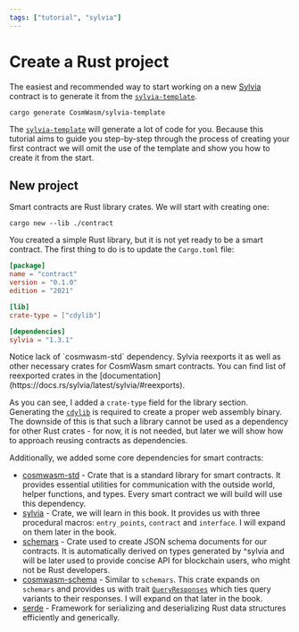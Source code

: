 ```yaml
---
tags: ["tutorial", "sylvia"]
---
```



# Create a Rust project

The easiest and recommended way to start working on a new [Sylvia](https://crates.io/crates/sylvia)
contract is to generate it from the
[`sylvia-template`](https://github.com/CosmWasm/sylvia-template).

```shell copy filename="TERMINAL"
cargo generate CosmWasm/sylvia-template
```

The [`sylvia-template`](https://github.com/CosmWasm/sylvia-template) will generate a lot of code for
you. Because this tutorial aims to guide you step-by-step through the process of creating your first
contract we will omit the use of the template and show you how to create it from the start.

## New project

Smart contracts are Rust library crates. We will start with creating one:

```shell copy filename="TERMINAL"
cargo new --lib ./contract
```

You created a simple Rust library, but it is not yet ready to be a smart contract. The first thing
to do is to update the `Cargo.toml` file:

```toml copy filename="Cargo.toml"
[package]
name = "contract"
version = "0.1.0"
edition = "2021"

[lib]
crate-type = ["cdylib"]

[dependencies]
sylvia = "1.3.1"
```

<Callout>
  Notice lack of `cosmwasm-std` dependency. Sylvia reexports it as well as other necessary crates
  for CosmWasm smart contracts. You can find list of reexported crates in the
  [documentation](https://docs.rs/sylvia/latest/sylvia/#reexports).
</Callout>

As you can see, I added a `crate-type` field for the library section. Generating the
[`cdylib`](https://doc.rust-lang.org/reference/linkage.html) is required to create a proper web
assembly binary. The downside of this is that such a library cannot be used as a dependency for
other Rust crates - for now, it is not needed, but later we will show how to approach reusing
contracts as dependencies.

Additionally, we added some core dependencies for smart contracts:

- [cosmwasm-std](https://docs.rs/cosmwasm-std/latest/cosmwasm_std/) - Crate that is a standard
  library for smart contracts. It provides essential utilities for communication with the outside
  world, helper functions, and types. Every smart contract we will build will use this dependency.
- [sylvia](https://docs.rs/sylvia/latest/sylvia/) - Crate, we will learn in this book. It provides
  us with three procedural macros: `entry_points`, `contract` and `interface`. I will expand on them
  later in the book.
- [schemars](https://docs.rs/schemars/latest/schemars/index.html) - Crate used to create JSON schema
  documents for our contracts. It is automatically derived on types generated by ^sylvia and will be
  later used to provide concise API for blockchain users, who might not be Rust developers.
- [cosmwasm-schema](https://docs.rs/cosmwasm-schema/latest/cosmwasm_schema/) - Similar to
  `schemars`. This crate expands on `schemars` and provides us with trait
  [`QueryResponses`](https://docs.rs/cosmwasm-schema/latest/cosmwasm_schema/trait.QueryResponses.html)
  which ties query variants to their responses. I will expand on that later in the book.
- [serde](https://docs.rs/serde/latest/serde/) - Framework for serializing and deserializing Rust
  data structures efficiently and generically.
